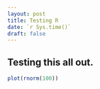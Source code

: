 ```yaml
---
layout: post
title: Testing R
date: `r Sys.time()`
draft: false
---
```


## Testing this all out. 

```r

plot(rnorm(100))

```
